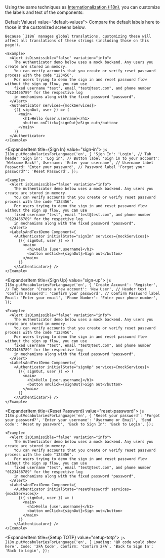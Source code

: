 



Using the same techniques as [Internationalization (I18n)](#internationalization-i18n), you can customize the labels and text of the components:

<Expander type="single" defaultValue="default-values" isCollapsible>
  <ExpanderItem title={<Text fontWeight="bold">Default Values</Text>} value="default-values">
    Compare the default labels here to those in the customized screens below.

    Because `I18n` manages global translations, customizing these will affect all translations of these strings (including those on this page!).

    <Example>
      <Alert isDismissible="false" variation="info">
        The Authenticator demo below uses a mock backend. Any users you create are stored in memory.
        You can verify accounts that you create or verify reset password process with the code "123456".
        For users trying to demo the sign in and reset password flow without the sign up flow, you can use
        fixed username "test", email "test@test.com", and phone number "0123456789" for the respective log
        in mechanisms along with the fixed password "password".
      </Alert>
      <Authenticator services={mockServices}>
        {({ signOut, user }) => (
          <main>
            <h1>Hello {user.username}</h1>
            <button onClick={signOut}>Sign out</button>
          </main>
        )}
      </Authenticator>
    </Example>

  </ExpanderItem>

  <ExpanderItem title={<Text fontWeight="bold">Sign In</Text>} value="sign-in">
    ```js
    I18n.putVocabulariesForLanguage('en', {
      'Sign In': 'Login', // Tab header
      'Sign in': 'Log in', // Button label
      'Sign in to your account': 'Welcome Back!',
      Username: 'Enter your username', // Username label
      Password: 'Enter your password', // Password label
      'Forgot your password?': 'Reset Password',
    });
    ```

    <Example>
      <Alert isDismissible="false" variation="info">
        The Authenticator demo below uses a mock backend. Any users you create are stored in memory.
        You can verify accounts that you create or verify reset password process with the code "123456".
        For users trying to demo the sign in and reset password flow without the sign up flow, you can use
        fixed username "test", email "test@test.com", and phone number "0123456789" for the respective log
        in mechanisms along with the fixed password "password".
      </Alert>
      <LabelsAndTextDemo Component={
        <Authenticator initialState="signIn" services={mockServices}>
          {({ signOut, user }) => (
            <main>
              <h1>Hello {user.username}</h1>
              <button onClick={signOut}>Sign out</button>
            </main>
          )}
        </Authenticator>} />
    </Example>

  </ExpanderItem>

  <ExpanderItem title={<Text fontWeight="bold">Sign Up</Text>} value="sign-up">
    ```js
    I18n.putVocabulariesForLanguage('en', {
      'Create Account': 'Register', // Tab header
      'Create a new account': 'New User', // Header text
      'Confirm Password': 'Confirm your password', // Confirm Password label
      Email: 'Enter your email',
      'Phone Number': 'Enter your phone number',
    });
    ```

    <Example>
      <Alert isDismissible="false" variation="info">
        The Authenticator demo below uses a mock backend. Any users you create are stored in memory.
        You can verify accounts that you create or verify reset password process with the code "123456".
        For users trying to demo the sign in and reset password flow without the sign up flow, you can use
        fixed username "test", email "test@test.com", and phone number "0123456789" for the respective log
        in mechanisms along with the fixed password "password".
      </Alert>
      <LabelsAndTextDemo Component={
        <Authenticator initialState="signUp" services={mockServices}>
          {({ signOut, user }) => (
            <main>
              <h1>Hello {user.username}</h1>
              <button onClick={signOut}>Sign out</button>
            </main>
          )}
        </Authenticator>} />
    </Example>

  </ExpanderItem>

  <ExpanderItem title={<Text fontWeight="bold">Reset Password</Text>} value="reset-password">
    ```js
    I18n.putVocabulariesForLanguage('en', {
      'Reset your password': 'Forgot your password?',
      'Enter your username': 'Username or Email',
      'Send code': 'Reset my password',
      'Back to Sign In': 'Back to Login',
    });
    ```

    <Example>
      <Alert isDismissible="false" variation="info">
        The Authenticator demo below uses a mock backend. Any users you create are stored in memory.
        You can verify accounts that you create or verify reset password process with the code "123456".
        For users trying to demo the sign in and reset password flow without the sign up flow, you can use
        fixed username "test", email "test@test.com", and phone number "0123456789" for the respective log
        in mechanisms along with the fixed password "password".
      </Alert>
      <LabelsAndTextDemo Component={
        <Authenticator initialState="resetPassword" services={mockServices}>
          {({ signOut, user }) => (
            <main>
              <h1>Hello {user.username}</h1>
              <button onClick={signOut}>Sign out</button>
            </main>
          )}
        </Authenticator>} />
    </Example>

  </ExpanderItem>

  <ExpanderItem title={<Text fontWeight="bold">Setup TOTP</Text>} value="setup-totp">
    ```js
    I18n.putVocabulariesForLanguage('en', {
      Loading: 'QR code would show here',
      Code: '2FA Code',
      Confirm: 'Confirm 2FA',
      'Back to Sign In': 'Back to Login',
    });
    ```

  </ExpanderItem>
</Expander>
